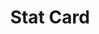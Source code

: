 ---
title: Stat Card
description: The StatCard component displays key metrics and statistics in a card format, with support for icons, trends, and various styling options for dashboard and analytics interfaces.
category: components
tags:
  - stat-card
  - component
  - metrics
--- 